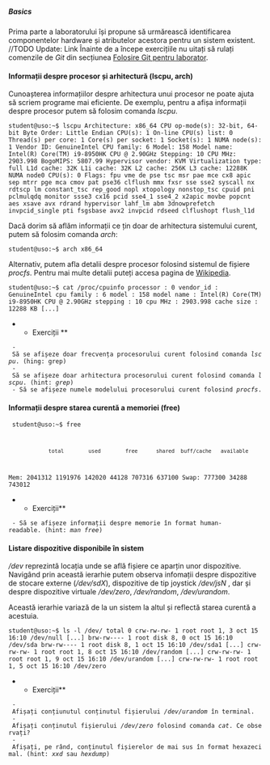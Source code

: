 ===== Basics =====
Prima parte a laboratorului își propune să urmărească identificarea componentelor hardware și atributelor acestora pentru un sistem existent.
//TODO  Update: Link
Înainte de a începe exercițiile nu uitați să rulați comenzile de ''Git'' din secțiunea [[http://ocw.cs.pub.ro/courses/uso/laboratoare/new/03-user?&#folosire_git_pentru_laborator|Folosire Git pentru laborator]].

==== Informații despre procesor și arhitectură (lscpu, arch) ====

Cunoașterea informațiilor despre arhitectura unui procesor ne poate ajuta să scriem programe mai eficiente.
De exemplu, pentru a afișa informații despre procesor putem să folosim comanda ''lscpu''.

<code bash>
student@uso:~$ lscpu
Architecture:        x86_64
CPU op-mode(s):      32-bit, 64-bit
Byte Order:          Little Endian
CPU(s):              1
On-line CPU(s) list: 0
Thread(s) per core:  1
Core(s) per socket:  1
Socket(s):           1
NUMA node(s):        1
Vendor ID:           GenuineIntel
CPU family:          6
Model:               158
Model name:          Intel(R) Core(TM) i9-8950HK CPU @ 2.90GHz
Stepping:            10
CPU MHz:             2903.998
BogoMIPS:            5807.99
Hypervisor vendor:   KVM
Virtualization type: full
L1d cache:           32K
L1i cache:           32K
L2 cache:            256K
L3 cache:            12288K
NUMA node0 CPU(s):   0
Flags:               fpu vme de pse tsc msr pae mce cx8 apic sep mtrr pge mca cmov pat pse36 clflush mmx fxsr sse sse2 syscall nx rdtscp lm constant_tsc rep_good nopl xtopology nonstop_tsc cpuid pni pclmulqdq monitor ssse3 cx16 pcid sse4_1 sse4_2 x2apic movbe popcnt aes xsave avx rdrand hypervisor lahf_lm abm 3dnowprefetch invpcid_single pti fsgsbase avx2 invpcid rdseed clflushopt flush_l1d
</code>

Dacă dorim să aflăm informații ce țin doar de arhitectura sistemului curent, putem să folosim comanda ''arch'':

<code bash>
student@uso:~$ arch
x86_64
</code>

Alternativ, putem afla detalii despre procesor folosind sistemul de fișiere ''procfs''. Pentru mai multe detalii puteți accesa pagina de [[https://en.wikipedia.org/wiki/Passwd|Wikipedia]].

<code bash>
student@uso:~$ cat /proc/cpuinfo 
processor	: 0
vendor_id	: GenuineIntel
cpu family	: 6
model		: 158
model name	: Intel(R) Core(TM) i9-8950HK CPU @ 2.90GHz
stepping	: 10
cpu MHz		: 2903.998
cache size	: 12288 KB
[...]
</code>

** Exerciții **
  - Să se afișeze doar frecvența procesorului curent folosind comanda ''lscpu''. (hing: grep)
  - Să se afișeze doar arhitectura procesorului curent folosind comanda ''lscpu''. (hint: ''grep'')
  - Să se afișeze numele modelului procesorului curent folosind ''procfs''.

====  Informații despre starea curentă a memoriei (free) ====

<code bash>
student@uso:~$ free
              total        used        free      shared  buff/cache   available
Mem:        2041312     1191976      142020       44128      707316      637100
Swap:        777300       34288      743012
</code>

**Exerciții**
  - Să se afișeze informații despre memorie în format human-readable. (hint: ''man free'') 

==== Listare dispozitive disponibile în sistem ====

''/dev'' reprezintă locația unde se află fișiere ce aparțin unor dispozitive. Navigând prin această ierarhie putem observa infomații despre dispozitive de stocare externe (''/dev/sdX''), dispozitive de tip joystick ''/dev/jsN'' , dar și despre dispozitive virtuale ''/dev/zero'', ''/dev/random'', ''/dev/urandom''.

Această ierarhie variază de la un sistem la altul și reflectă starea curentă a acestuia.

<code bash>
student@uso:~$ ls -l /dev/
total 0
crw-rw-rw- 1 root root 1, 3 oct 15 16:10 /dev/null
[...]
brw-rw---- 1 root disk 8, 0 oct 15 16:10 /dev/sda
brw-rw---- 1 root disk 8, 1 oct 15 16:10 /dev/sda1
[...]
crw-rw-rw- 1 root root 1, 8 oct 15 16:10 /dev/random
[...]
crw-rw-rw- 1 root root 1, 9 oct 15 16:10 /dev/urandom
[...]
crw-rw-rw- 1 root root 1, 5 oct 15 16:10 /dev/zero
</code>

**Exerciții**
  - Afișați conțiunutul conținutul fișierului ''/dev/urandom'' în terminal. 
  - Afișați conținutul fișierului ''/dev/zero'' folosind comanda ''cat''. Ce observați? 
  - Afișați, pe rând, conținutul fișierelor de mai sus în format hexazecimal. (hint: ''xxd'' sau ''hexdump'')